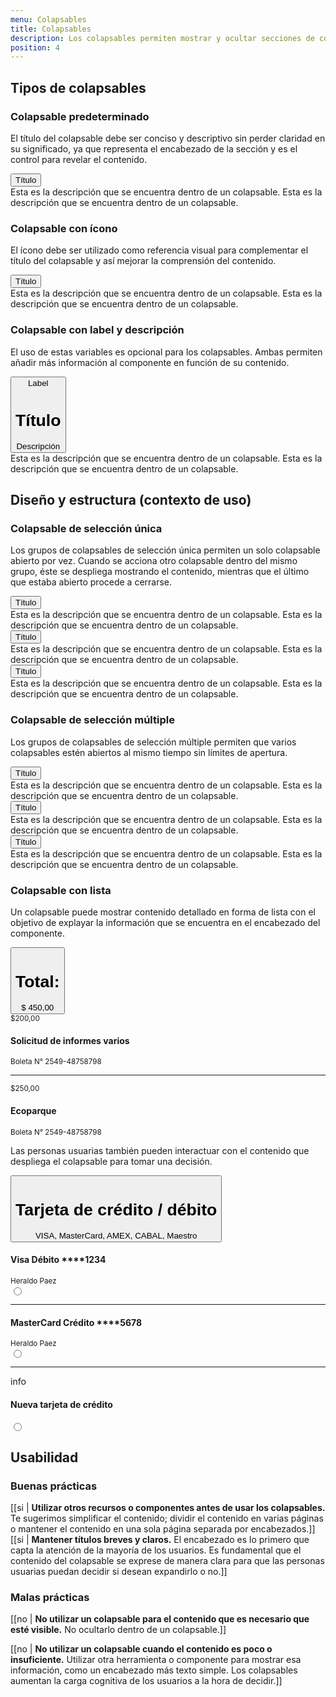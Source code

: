 ```yaml
---
menu: Colapsables
title: Colapsables
description: Los colapsables permiten mostrar y ocultar secciones de contenido relacionado en una página, pudiendo mejorar significativamente la experiencia de las personas usuarias.
position: 4
---
```


## Tipos de colapsables

### Colapsable predeterminado

El título del colapsable debe ser conciso y descriptivo sin perder claridad en su significado, ya que representa el encabezado de la sección y es el control para revelar el contenido.

<div className="content-2">
  <div className="accordion" id="accordionExample">
    <div className="card">
      <button
        className="card-header collapsed card-link accordion-card-icon"
        data-toggle="collapse"
        data-target="#collapseEight"
      >
        Título
      </button>
      <div id="collapseEight" className="collapse" data-parent="#accordion">
        <div className="card-body">
          Esta es la descripción que se encuentra dentro de un colapsable. Esta es la descripción que se encuentra
          dentro de un colapsable.
        </div>
      </div>
    </div>
  </div>
</div>

### Colapsable con ícono

El ícono debe ser utilizado como referencia visual para complementar el título del colapsable y así mejorar la comprensión del contenido.

<div className="content-2">
  <div className="accordion" id="accordionExample">
    <div className="card">
      <button
        type="button"
        className="card-header collapsed card-link"
        data-toggle="collapse"
        data-target="#collapseEight"
      >
        <i className="bx bx-sm align-top mr-1 bxs-user-circle"></i>
        Título
      </button>
      <div id="collapseEight" className="collapse" data-parent="#accordion">
        <div className="card-body">
          Esta es la descripción que se encuentra dentro de un colapsable. Esta es la descripción que se encuentra
          dentro de un colapsable.
        </div>
      </div>
    </div>
  </div>
</div>

### Colapsable con label y descripción

El uso de estas variables es opcional para los colapsables. Ambas permiten añadir más información al componente en función de su contenido.

<div className="content-2">
  <div id="accordion">
    <div className="accordion" id="accordionExample">
      <div className="card">
        <button
          type="button"
          className="card-header collapsed card-link"
          data-toggle="collapse"
          data-target="#collapseEight"
        >
          <i className="bx bx-sm align-top mr-1 bxs-user-circle"></i>
          <span className="collapse-label">Label</span>
          <h1 className="collpase-title">Título</h1>
          <span className="collpase-subtitle">Descripción</span>
        </button>
        <div id="collapseEight" className="collapse" data-parent="#accordion">
          <div className="card-body">
            Esta es la descripción que se encuentra dentro de un colapsable. Esta es la descripción que se encuentra
            dentro de un colapsable.
          </div>
        </div>
      </div>
    </div>
  </div>
</div>

## Diseño y estructura (contexto de uso)

### Colapsable de selección única

Los grupos de colapsables de selección única permiten un solo colapsable abierto por vez. Cuando se acciona otro colapsable dentro del mismo grupo, éste se despliega mostrando el contenido, mientras que el último que estaba abierto procede a cerrarse.

<div className="content-2" id="accordion">
  <div className="accordion" id="accordionExample">
    <div className="card">
      <button className="card-header collapsed card-link" data-toggle="collapse" data-target="#collapseOne">
        Título
      </button>
      <div id="collapseOne" className="collapse" data-parent="#accordion">
        <div className="card-body">
          Esta es la descripción que se encuentra dentro de un colapsable. Esta es la descripción que se encuentra
          dentro de un colapsable.
        </div>
      </div>
    </div>
    <div className="card">
      <button className="card-header card-link" data-toggle="collapse" data-target="#collapseTwo">
        Título
      </button>
      <div id="collapseTwo" className="collapse show" data-parent="#accordion">
        <div className="card-body">
          Esta es la descripción que se encuentra dentro de un colapsable. Esta es la descripción que se encuentra
          dentro de un colapsable.
        </div>
      </div>
    </div>
    <div className="card">
      <button className="card-header collapsed card-link" data-toggle="collapse" data-target="#collapseThree">
        Título
      </button>
      <div id="collapseThree" className="collapse" data-parent="#accordion">
        <div className="card-body">
          Esta es la descripción que se encuentra dentro de un colapsable. Esta es la descripción que se encuentra
          dentro de un colapsable.
        </div>
      </div>
    </div>
  </div>
</div>

### Colapsable de selección múltiple

Los grupos de colapsables de selección múltiple permiten que varios colapsables estén abiertos al mismo tiempo sin límites de apertura.

<div className="content-2">
  <div className="accordion" id="accordionExample">
    <div className="card">
      <button className="card-header card-link" data-toggle="collapse" data-target="#collapseOne">
        Título
      </button>
      <div id="collapseOne" className="collapse show" data-parent="#accordion">
        <div className="card-body">
          Esta es la descripción que se encuentra dentro de un colapsable. Esta es la descripción que se encuentra
          dentro de un colapsable.
        </div>
      </div>
    </div>
    <div className="card">
      <button className="card-header collapsed card-link" data-toggle="collapse" data-target="#collapseTwo">
        Título
      </button>
      <div id="collapseTwo" className="collapse" data-parent="#accordion">
        <div className="card-body">
          Esta es la descripción que se encuentra dentro de un colapsable. Esta es la descripción que se encuentra
          dentro de un colapsable.
        </div>
      </div>
    </div>
    <div className="card">
      <button className="card-header card-link" data-toggle="collapse" data-target="#collapseThree">
        Título
      </button>
      <div id="collapseThree" className="collapse show" data-parent="#accordion">
        <div className="card-body">
          Esta es la descripción que se encuentra dentro de un colapsable. Esta es la descripción que se encuentra
          dentro de un colapsable.
        </div>
      </div>
    </div>
  </div>
</div>

### Colapsable con lista

Un colapsable puede mostrar contenido detallado en forma de lista con el objetivo de explayar la información que se encuentra en el encabezado del componente.

<div className="content-4">
  <div className="accordion" id="accordionExample">
    <div className="card">
      <button className="card-header card-link card-info" data-toggle="collapse" data-target="#collapseFive">
        <h1 className="collpase-title">Total:</h1>
        <span className="collpase-subtitle">$ 450,00</span>
      </button>
      <div id="collapseFive" className="collapse show" data-parent="#accordion">
        <div className="card-body">
          <small className="text-success">$200,00</small>
          <h4 className="mb-0">Solicitud de informes varios</h4>
          <small>Boleta N° 2549-48758798</small>
          <hr />
          <small className="text-success">$250,00</small>
          <h4 className="mb-0">Ecoparque</h4>
          <small>Boleta N° 2549-48758798</small>
        </div>
      </div>
    </div>
  </div>
</div>

Las personas usuarias también pueden interactuar con el contenido que despliega el colapsable para tomar una decisión.

<div className="content-4">
  <div className="accordion" id="accordionListExample">
    <div className="card">
      <button
        type="button"
        className="card-header card-link card-info"
        data-toggle="collapse"
        data-target="#collapseEight"
      >
        <h1 className="collpase-title">Tarjeta de crédito / débito</h1>
        <span className="collpase-subtitle">VISA, MasterCard, AMEX, CABAL, Maestro</span>
      </button>
      <div id="collapseEight" className="collapse show" data-parent="#accordion">
        <form className="card-body">
          <div className="card-details">
            <i className="bx bxl-visa"></i>
            <div className="card-details-content">
              <h4>Visa Débito ****1234</h4>
              <small>Heraldo Paez</small>
            </div>
            <input type="radio" className="form-radio" name="credit_card" id="visa" />
          </div>
          <hr />
          <div className="card-details">
            <i className="bx bxl-mastercard"></i>
            <div className="card-details-content">
              <h4>MasterCard Crédito ****5678</h4>
              <small>Heraldo Paez</small>
            </div>
            <input type="radio" className="form-radio" name="credit_card" id="master" />
          </div>
          <hr />
          <div className="card-details">
            <span className="material-icons-round">info</span>
            <div className="card-details-content">
              <h4>Nueva tarjeta de crédito</h4>
            </div>
            <input type="radio" className="form-radio" name="credit_card" id="new_card" />
          </div>
        </form>
      </div>
    </div>
  </div>
</div>

## Usabilidad

### Buenas prácticas

[[si | **Utilizar otros recursos o componentes antes de usar los colapsables.** Te sugerimos simplificar el contenido; dividir el contenido en varias páginas o mantener el contenido en una sola página separada por encabezados.]]
[[si | **Mantener títulos breves y claros.** El encabezado es lo primero que capta la atención de la mayoría de los usuarios. Es fundamental que el contenido del colapsable se exprese de manera clara para que las personas usuarias puedan decidir si desean expandirlo o no.]]

### Malas prácticas

[[no | **No utilizar un colapsable para el contenido que es necesario que esté visible.** No ocultarlo dentro de un colapsable.]]

[[no | **No utilizar un colapsable cuando el contenido es poco o insuficiente.** Utilizar otra herramienta o componente para mostrar esa información, como un encabezado más texto simple. Los colapsables aumentan la carga cognitiva de los usuarios a la hora de decidir.]]

